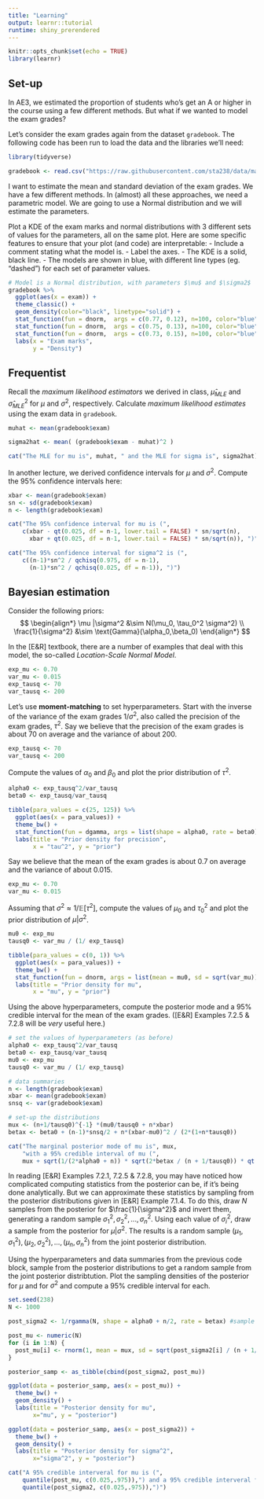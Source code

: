 ```yaml
---
title: "Learning"
output: learnr::tutorial
runtime: shiny_prerendered
---
```


```r
knitr::opts_chunk$set(echo = TRUE)
library(learnr)
```

## Set-up

In AE3, we estimated the proportion of students who's get an A or higher in the course using a few different methods. But what if we wanted to model the exam grades?

Let's consider the exam grades again from the dataset `gradebook`. The following code  has been run to load the data and the libraries we'll need:
```r
library(tidyverse)

gradebook <- read.csv("https://raw.githubusercontent.com/sta238/data/main/gradebook.csv")
```


I want to estimate the mean and standard deviation of the exam grades. We have a few different methods. In (almost) all these approaches, we need a parametric model. We are going to use a Normal distribution and we will estimate the parameters. 
 
Plot a KDE of the exam marks and normal distributions with 3 different sets of values for the parameters, all on the same plot. Here are some specific features to ensure that your plot (and code) are interpretable:
- Include a comment stating what the model is.
- Label the axes.
- The KDE is a solid, black line.
- The models are shown in blue, with different line types (eg. "dashed") for each set of parameter values.


```r
# Model is a Normal distribution, with parameters $\mu$ and $\sigma2$
gradebook %>%
  ggplot(aes(x = exam)) +
  theme_classic() +
  geom_density(color="black", linetype="solid") +
  stat_function(fun = dnorm,  args = c(0.77, 0.12), n=100, color="blue", linetype="dashed") +
  stat_function(fun = dnorm,  args = c(0.75, 0.13), n=100, color="blue", linetype="longdash") +
  stat_function(fun = dnorm,  args = c(0.73, 0.15), n=100, color="blue", linetype="twodash") +
  labs(x = "Exam marks",
       y = "Density")

```

## Frequentist

Recall the *maximum likelihood estimators* we derived in class, $\widehat\mu_{MLE}$ and $\widehat\sigma^2_{MLE}$ for $\mu$ and $\sigma^2$, respectively. Calculate *maximum likelihood estimates* using the exam data in `gradebook`.
```r
muhat <- mean(gradebook$exam)

sigma2hat <- mean( (gradebook$exam - muhat)^2 )

cat("The MLE for mu is", muhat, " and the MLE for sigma is", sigma2hat) # combines the estimates into this sentence
```

In another lecture, we derived confidence intervals for $\mu$ and $\sigma^2$. Compute the 95% confidence intervals here:

```r
xbar <- mean(gradebook$exam)
sn <- sd(gradebook$exam)
n <- length(gradebook$exam)

cat("The 95% confidence interval for mu is (", 
    c(xbar - qt(0.025, df = n-1, lower.tail = FALSE) * sn/sqrt(n), 
      xbar + qt(0.025, df = n-1, lower.tail = FALSE) * sn/sqrt(n)), ")")

cat("The 95% confidence interval for sigma^2 is (", 
    c((n-1)*sn^2 / qchisq(0.975, df = n-1), 
      (n-1)*sn^2 / qchisq(0.025, df = n-1)), ")")
```





## Bayesian estimation

Consider the following priors:
$$
\begin{align*}
\mu |\sigma^2 &\sim N(\mu_0, \tau_0^2 \sigma^2) \\
\frac{1}{\sigma^2} &\sim \text{Gamma}(\alpha_0,\beta_0)
\end{align*}
$$

In the [E&R] textbook, there are a number of examples that deal with this model, the so-called *Location-Scale Normal Model*. 

```r
exp_mu <- 0.70
var_mu <- 0.015
exp_tausq <- 70
var_tausq <- 200
```

Let's use **moment-matching** to set hyperparameters. Start with the inverse of the variance of the exam grades $1/\sigma^2$, also called the precision of the exam grades, $\tau^2$. Say we believe that the precision of the exam grades is about 70 on average and the variance of about 200. 
```r
exp_tausq <- 70
var_tausq <- 200
```


Compute the values of $\alpha_0$ and $\beta_0$ and plot the prior distribution of $\tau^2$.

```r
alpha0 <- exp_tausq^2/var_tausq
beta0 <- exp_tausq/var_tausq

tibble(para_values = c(25, 125)) %>%
  ggplot(aes(x = para_values)) +
  theme_bw() +
  stat_function(fun = dgamma, args = list(shape = alpha0, rate = beta0)) +
  labs(title = "Prior density for precision", 
       x = "tau^2", y = "prior") 
```


Say we believe that the mean of the exam grades is about 0.7 on average and the variance of about 0.015. 
```r
exp_mu <- 0.70
var_mu <- 0.015
```

Assuming that $\sigma^2 \approx  1/\mathbb{E}[\tau^2]$, compute the values of $\mu_0$ and $\tau_0^2$ and plot the prior distribution of $\mu|\sigma^2$.

```r
mu0 <- exp_mu
tausq0 <- var_mu / (1/ exp_tausq)

tibble(para_values = c(0, 1)) %>%
  ggplot(aes(x = para_values)) +
  theme_bw() +
  stat_function(fun = dnorm, args = list(mean = mu0, sd = sqrt(var_mu))) +
  labs(title = "Prior density for mu", 
       x = "mu", y = "prior") 
```

Using the above hyperparameters, compute the posterior mode and a $95\%$ credible interval for the mean of the exam grades. ([E&R] Examples 7.2.5 & 7.2.8 will be *very* useful here.)

```r
# set the values of hyperparameters (as before)
alpha0 <- exp_tausq^2/var_tausq
beta0 <- exp_tausq/var_tausq
mu0 <- exp_mu
tausq0 <- var_mu / (1/ exp_tausq)

# data summaries
n <- length(gradebook$exam)
xbar <- mean(gradebook$exam)
snsq <- var(gradebook$exam)

# set-up the distributions
mux <- (n+1/tausq0)^{-1} *(mu0/tausq0 + n*xbar)
betax <- beta0 + (n-1)*snsq/2 + n*(xbar-mu0)^2 / (2*(1+n*tausq0))

cat("The marginal posterior mode of mu is", mux, 
    "with a 95% credible interval of mu (", 
    mux + sqrt(1/(2*alpha0 + n)) * sqrt(2*betax / (n + 1/tausq0)) * qt(c(0.025, 0.975), df = 2*alpha0 + n),")")
```

In reading [E&R] Examples 7.2.1, 7.2.5 & 7.2.8, you may have noticed how complicated computing statistics from the posterior can be, if it's being done analytically. But we can approximate these statistics by sampling from the posterior distributions given in [E&R] Example 7.1.4. To do this, draw $N$ samples from the posterior for $\frac{1}{\sigma^2}$ and invert them, generating a random sample $\sigma_1^2,\sigma_2^2,..., \sigma_n^2$. Using each value of $\sigma_i^2$, draw a sample from the posterior for $\mu |\sigma^2$. The results is a random sample $(\mu_1, \sigma_1^2),(\mu_2,\sigma_2^2),..., (\mu_n,\sigma_n^2)$ from the joint posterior distribution. 

Using the hyperparameters and data summaries from the previous code block, sample from the posterior distributions to get a random sample from the joint posterior distribtution. Plot the sampling densities of the posterior for $\mu$ and for $\sigma^2$ and compute a 95% credible interval for each.

```r
set.seed(238)
N <- 1000

post_sigma2 <- 1/rgamma(N, shape = alpha0 + n/2, rate = betax) #sample from tau^2 and invert

post_mu <- numeric(N)
for (i in 1:N) {
  post_mu[i] <- rnorm(1, mean = mux, sd = sqrt(post_sigma2[i] / (n + 1/tausq0) ))
}

posterior_samp <- as_tibble(cbind(post_sigma2, post_mu)) 

ggplot(data = posterior_samp, aes(x = post_mu)) +
  theme_bw() +
  geom_density() +
  labs(title = "Posterior density for mu",
       x="mu", y = "posterior")

ggplot(data = posterior_samp, aes(x = post_sigma2)) +
  theme_bw() +
  geom_density() +
  labs(title = "Posterior density for sigma^2", 
       x="sigma^2", y = "posterior")

cat("A 95% credible interveral for mu is (", 
    quantile(post_mu, c(0.025,.975)),") and a 95% credible interveral for sigma^2 is (",
    quantile(post_sigma2, c(0.025,.975)),")")

```
